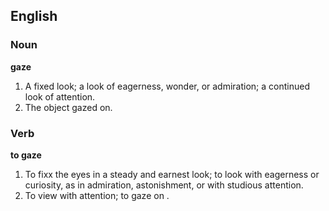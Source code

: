 ==English==

===Noun===

'''gaze'''

#A fixed look; a look of eagerness, wonder, or admiration; a continued look of attention.
#The object gazed on.

===Verb===

'''to gaze'''

#To fixx the eyes in a steady and earnest look; to look with eagerness or curiosity, as in admiration, astonishment, or with studious attention.
#To view with attention; to gaze on .